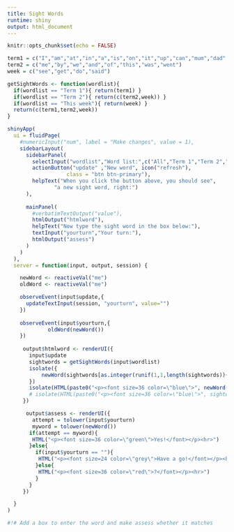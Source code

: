 ```yaml
---
title: Sight Words
runtime: shiny
output: html_document
---
```


```r
knitr::opts_chunk$set(echo = FALSE)
```




```r
term1 = c("I","am","at","in","a","is","on","it","up","can","mum","dad","us","an","boy","girl","to","my","with","you","no","so","he","she","be","go","the","like")
term2 = c("me","by","we","and","of","this","was","went")
week = c("see","get","do","said")

getSightWords <- function(wordlist){
  if(wordlist == "Term 1"){ return(term1) }  
  if(wordlist == "Term 2"){ return(c(term2,week)) }  
  if(wordlist == "This week"){ return(week) }  
  return(c(term1,term2,week))
}

```

```r
shinyApp(
  ui = fluidPage(
    #numericInput("num", label = "Make changes", value = 1),
    sidebarLayout(
      sidebarPanel(
        selectInput("wordlist","Word list:",c("All","Term 1","Term 2","This week")),
        actionButton("update" ,"New word", icon("refresh"),
                   class = "btn btn-primary"),
        helpText("When you click the button above, you should see",
               "a new sight word, right:")
      ),
      
      mainPanel(
        #verbatimTextOutput("value"),
        htmlOutput("htmlword"),
        helpText("Now type the sight word in the box below:"),
        textInput("yourturn","Your turn:"),
        htmlOutput("assess")
      )
    )
  ),
  server = function(input, output, session) {

    newWord <- reactiveVal("me")
    oldWord <- reactiveVal("me")

    observeEvent(input$update,{
      updateTextInput(session, "yourturn", value="")
    })
    
    observeEvent(input$yourturn,{
             oldWord(newWord())
    })
     
     output$htmlword <- renderUI({
       input$update
       sightwords = getSightWords(input$wordlist)
       isolate({
           newWord(sightwords[as.integer(runif(1,1,length(sightwords))+0.5)])
       })
       isolate(HTML(paste0("<p><font size=36 color=\"blue\">", newWord(), "</font></p><hr>")))
       # isolate(HTML(paste0("<p><font size=36 color=\"blue\">", sightwords[as.integer(runif(1,1,length(sightwords))+0.5)], "</font></p><hr>")))
     })

      output$assess <- renderUI({
        attempt = tolower(input$yourturn)
        myword = tolower(newWord())
       if(attempt == myword){
        HTML("<p><font size=36 color=\"green\">Yes!</font></p><hr>")
       }else{
         if(input$yourturn == ""){
          HTML("<p><font size=24 color=\"grey\">Have a go!</font></p><hr>")
         }else{
          HTML("<p><font size=36 color=\"red\">?</font></p><hr>")
         }
       }
     })

  }
)

#!# Add a box to enter the word and make assess whether it matches
```


